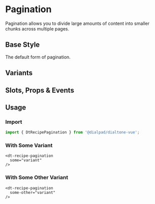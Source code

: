 
# Pagination

<Subtitle>
  Pagination allows you to divide large amounts of content into smaller chunks across multiple pages.
</Subtitle>

## Base Style

The default form of pagination.

<Canvas>
  <Story id="recipes-buttons-pagination--default" />
</Canvas>

## Variants

<Canvas>
  <Story id="recipes-buttons-pagination--variants" />
</Canvas>

## Slots, Props & Events

<ArgsTable story={PRIMARY_STORY} />

## Usage

### Import

```jsx
import { DtRecipePagination } from '@dialpad/dialtone-vue';
```

### With Some Variant

```vue
<dt-recipe-pagination
  some="variant"
/>
```

### With Some Other Variant

```vue
<dt-recipe-pagination
  some-other="variant"
/>
```
